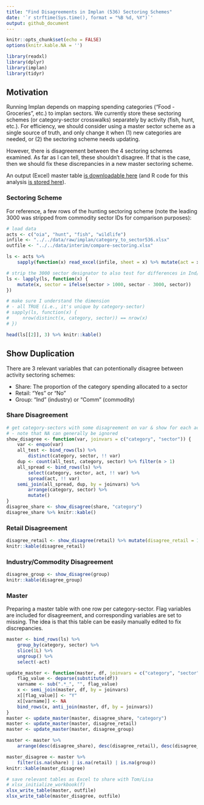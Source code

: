 ---
title: "Find Disagreements in Implan (536) Sectoring Schemes"
date: '`r strftime(Sys.time(), format = "%B %d, %Y")`'
output: github_document
---

```{r setup, include=FALSE}
knitr::opts_chunk$set(echo = FALSE)
options(knitr.kable.NA = '')
```

```{r, message = FALSE}
library(readxl)
library(dplyr)
library(implan)
library(tidyr)
```

## Motivation

Running Implan depends on mapping spending categories ("Food - Groceries", etc.) to implan sectors. We currently store these sectoring schemes (or category-sector crosswalks) separately by activity (fish, hunt, etc.). For efficiency, we should consider using a master sector scheme as a single source of truth, and only change it when (1) new categories are needed, or (2) the sectoring scheme needs updating. 

However, there is disagreement between the 4 sectoring schemes examined. As far as I can tell, these shouldn't disagree. If that is the case, then we should fix these discrepancies in a new master sectoring scheme.

An output (Excel) master table [is downloadable here](https://github.com/southwick-associates/B4W-19-01/blob/master/data/interim/compare-sectoring.xlsx) (and R code for this analysis [is stored here](https://github.com/southwick-associates/B4W-19-01/blob/master/code/summary/compare-implan-sectoring.Rmd)).

### Sectoring Scheme

For reference, a few rows of the hunting sectoring scheme (note the leading 3000 was stripped from commodity sector IDs for comparison purposes):

```{r}
# load data
acts <- c("oia", "hunt", "fish", "wildlife")
infile <- "../../data/raw/implan/category_to_sector536.xlsx"
outfile <- "../../data/interim/compare-sectoring.xlsx"

ls <- acts %>%
    sapply(function(x) read_excel(infile, sheet = x) %>% mutate(act = x), simplify = FALSE)

# strip the 3000 sector designator to also test for differences in Ind/Comm
ls <- lapply(ls, function(x) {
    mutate(x, sector = ifelse(sector > 1000, sector - 3000, sector))
})

# make sure I understand the dimension
# - all TRUE (i.e., it's unique by category-sector)
# sapply(ls, function(x) {
#     nrow(distinct(x, category, sector)) == nrow(x)
# })

head(ls[[2]], 3) %>% knitr::kable()
```

## Show Duplication

There are 3 relevant variables that can potentionally disagree between activity sectoring schemes:

- Share: The proportion of the category spending allocated to a sector
- Retail: "Yes" or "No"
- Group: "Ind" (industry) or "Comm" (commodity)

### Share Disagreement

```{r}
# get category-sectors with some disagreement on var & show for each activity
# - note that NA can generally be ignored
show_disagree <- function(var, joinvars = c("category", "sector")) {
    var <- enquo(var)
    all_test <- bind_rows(ls) %>%
        distinct(category, sector, !! var)
    dup <- count(all_test, category, sector) %>% filter(n > 1)
    all_spread <- bind_rows(ls) %>%
        select(category, sector, act, !! var) %>%
        spread(act, !! var)
    semi_join(all_spread, dup, by = joinvars) %>%
        arrange(category, sector) %>%
        mutate()
}
disagree_share <- show_disagree(share, "category")
disagree_share %>% knitr::kable()
```

### Retail Disagreement

```{r}
disagree_retail <- show_disagree(retail) %>% mutate(disagree_retail = 1)
knitr::kable(disagree_retail)
```

### Industry/Commodity Disagreement

```{r}
disagree_group <- show_disagree(group)
knitr::kable(disagree_group)
```

### Master

Preparing a master table with one row per category-sector. Flag variables are included for disagreement, and corresponding variables are set to missing. The idea is that this table can be easily manually edited to fix discrepancies.

```{r}
master <- bind_rows(ls) %>%
    group_by(category, sector) %>%
    slice(1L) %>%
    ungroup() %>%
    select(-act)

update_master <- function(master, df, joinvars = c("category", "sector")) {
    flag_value <- deparse(substitute(df))
    varname <- sub(".*_", "", flag_value)
    x <- semi_join(master, df, by = joinvars)
    x[[flag_value]] <- "Y"
    x[[varname]] <- NA
    bind_rows(x, anti_join(master, df, by = joinvars))
}
master <- update_master(master, disagree_share, "category")
master <- update_master(master, disagree_retail)
master <- update_master(master, disagree_group)

master <- master %>%
    arrange(desc(disagree_share), desc(disagree_retail), desc(disagree_group))

master_disagree <- master %>%
    filter(is.na(share) | is.na(retail) | is.na(group))
knitr::kable(master_disagree)
```

```{r}
# save relevant tables as Excel to share with Tom/Lisa
# xlsx_initialize_workbook(f)
xlsx_write_table(master, outfile)
xlsx_write_table(master_disagree, outfile)
```

